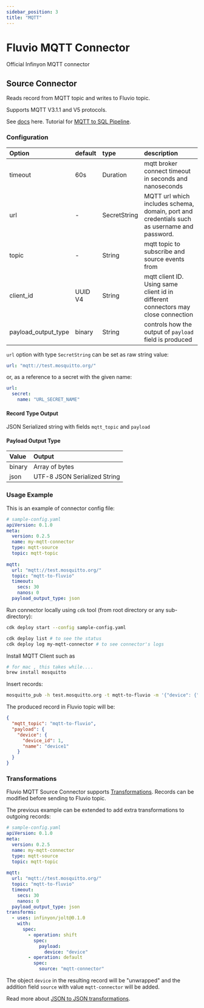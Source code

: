 ```yaml
---
sidebar_position: 3
title: "MQTT"
---
```


# Fluvio MQTT Connector

Official Infinyon MQTT connector

## Source Connector
Reads record from MQTT topic and writes to Fluvio topic.

Supports MQTT V3.1.1 and V5 protocols.


See [docs](https://www.fluvio.io/connectors/inbound/mqtt/) here.
Tutorial for [MQTT to SQL Pipeline](https://www.fluvio.io/docs/tutorials/mqtt-to-sql/).

### Configuration
| Option              | default  | type           | description                                                                                                                                          |
|:--------------------|:---------|:---------      |:-----------------------------------------------------------------------------------------------------------------------------------------------------|
| timeout             | 60s      | Duration       | mqtt broker connect timeout in seconds and nanoseconds                                                                                               |
| url                 | -        | SecretString   | MQTT url which includes schema, domain, port and credentials such as username and password.                                                          |
| topic               | -        | String         | mqtt topic to subscribe and source events from                                                                                                       |
| client_id           | UUID V4  | String         | mqtt client ID. Using same client id in different connectors may close connection                                                                                                                                       |
| payload_output_type | binary   | String         | controls how the output of `payload` field is produced                                                                                               |

`url` option with type `SecretString` can be set as raw string value:
```yaml
url: "mqtt://test.mosquitto.org/"
```
or, as a reference to a secret with the given name:
```yaml
url:
  secret:
    name: "URL_SECRET_NAME"
```


#### Record Type Output

JSON Serialized string with fields `mqtt_topic` and `payload`

#### Payload Output Type

| Value  | Output                       |
|:-------|:-----------------------------|
| binary | Array of bytes               |
| json   | UTF-8 JSON Serialized String |

### Usage Example

This is an example of connector config file:

```yaml
# sample-config.yaml
apiVersion: 0.1.0
meta:
  version: 0.2.5
  name: my-mqtt-connector
  type: mqtt-source
  topic: mqtt-topic
  
mqtt:
  url: "mqtt://test.mosquitto.org/"
  topic: "mqtt-to-fluvio"
  timeout:
    secs: 30
    nanos: 0
  payload_output_type: json
```

Run connector locally using `cdk` tool (from root directory or any sub-directory):

```bash
cdk deploy start --config sample-config.yaml

cdk deploy list # to see the status
cdk deploy log my-mqtt-connector # to see connector's logs
```

Install MQTT Client such as
```bash
# for mac , this takes while....
brew install mosquitto
```

Insert records:
```bash
mosquitto_pub -h test.mosquitto.org -t mqtt-to-fluvio -m '{"device": {"device_id":1, "name":"device1"}}'
```

The produced record in Fluvio topic will be:
```json
{
  "mqtt_topic": "mqtt-to-fluvio",
  "payload": {
    "device": {
      "device_id": 1,
      "name": "device1"
    }
  }
}
```
### Transformations
Fluvio MQTT Source Connector supports [Transformations](/docs/latest/fluvio/concepts/transformations). Records can be modified before sending to Fluvio topic.

The previous example can be extended to add extra transformations to outgoing records:
```yaml
# sample-config.yaml
apiVersion: 0.1.0
meta:
  version: 0.2.5
  name: my-mqtt-connector
  type: mqtt-source
  topic: mqtt-topic
  
mqtt:
  url: "mqtt://test.mosquitto.org/"
  topic: "mqtt-to-fluvio"
  timeout:
    secs: 30
    nanos: 0
  payload_output_type: json
transforms:
  - uses: infinyon/jolt@0.1.0
    with:
      spec:
        - operation: shift
          spec:
            payload:
              device: "device"
        - operation: default
          spec:
            source: "mqtt-connector"
```
The object `device` in the resulting record will be "unwrapped" and the addition field `source` with value `mqtt-connector`
will be added.

Read more about [JSON to JSON transformations](https://www.fluvio.io/smartmodules/certified/jolt/).
